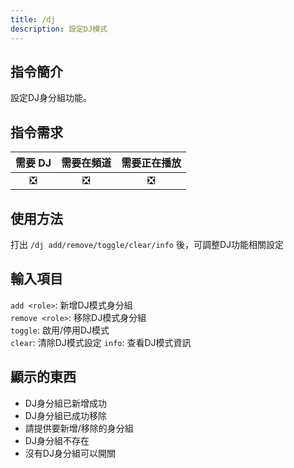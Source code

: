 ```yaml
---
title: /dj
description: 設定DJ模式
---
```


## 指令簡介
<Callout type="info">
設定DJ身分組功能。
</Callout>

## 指令需求
| 需要 DJ |	需要在頻道 | 需要正在播放 |
| :-----: | :-------: | :---------: |
|   ❎   |    ❎     |     ❎      |

## 使用方法
打出 `/dj add/remove/toggle/clear/info` 後，可調整DJ功能相關設定

## 輸入項目
`add <role>`:  新增DJ模式身分組  
`remove <role>`: 移除DJ模式身分組  
`toggle`: 啟用/停用DJ模式  
`clear`: 清除DJ模式設定
`info`: 查看DJ模式資訊

## 顯示的東西
- DJ身分組已新增成功
- DJ身分組已成功移除
- 請提供要新增/移除的身分組
- DJ身分組不存在
- 沒有DJ身分組可以開關